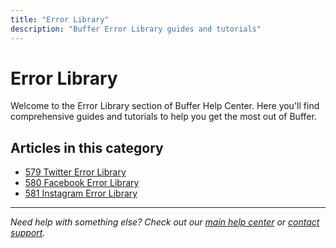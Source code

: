 ```yaml
---
title: "Error Library"
description: "Buffer Error Library guides and tutorials"
---
```


# Error Library

Welcome to the Error Library section of Buffer Help Center. Here you'll find comprehensive guides and tutorials to help you get the most out of Buffer.

## Articles in this category

- [579 Twitter Error Library](579-twitter-error-library)
- [580 Facebook Error Library](580-facebook-error-library)
- [581 Instagram Error Library](581-instagram-error-library)

---

*Need help with something else? Check out our [main help center](/en/help-center) or [contact support](mailto:hello@buffer.com).*
